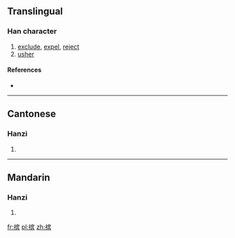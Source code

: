 {{also|擯}}
==Translingual==

===Han character===
{{Han char|rn=64|rad=手|as=10|sn=13|four=|canj=手十人金 (QJOC)}}

# [[exclude]], [[expel]], [[reject]]
# [[usher]]

====References====
* {{Han ref|kx=0449.081|hdz=31937.030|uh=6448|ud=25672}}

----

==Cantonese==

===Hanzi===
{{yue-hanzi|jyut=|y=ban3|tra=擯}}

# {{defn|Cantonese|sort=手10}}

----

==Mandarin==

===Hanzi===
{{cmn-hanzi|tra=擯|pin=[[bìn]] ([[bin4]])|wg=pin<sup>4</sup>}}

# {{defn|Mandarin|sort=手10}}

[[fr:摈]]
[[pl:摈]]
[[zh:摈]]